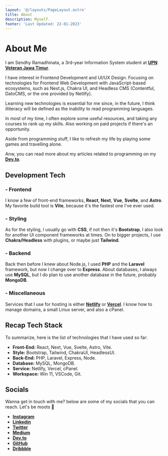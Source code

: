 ```yaml
---
layout: '@/layouts/PageLayout.astro'
title: About
description: Myself.
footer: 'Last Updated: 22-01-2023'
---
```



# About Me

I am Sendhy Ramadhinata, a 3rd-year Information System student at **[UPN Veteran Jawa Timur](https://www.upnjatim.ac.id)**.

I have interest in Frontend Development and  UI/UX Design. Focusing on technologies for Frontend Web Development with 
JavaScript-based ecosystems, such as Next.js, Chakra UI, and Headless CMS (Contentful, DatoCMS, or the one provided by Netlify).

Learning new technologies is essential for me since, in the future, I think illiteracy will be defined as the inability to read 
programming languages.

In most of my time, I often explore some useful resources, and taking any courses to rank up my skills. Also working 
on paid projects if there's an opportunity.

Aside from programming stuff, I like to refresh my life by playing some games and travelling alone.

Anw, you can read more about my articles related to programming on my **[Dev.to](https://dev.to/sendhyrama)**.

## Development Tech

### - Frontend

I know a few of front-end frameworks, **React**, **Next**, **Vue**, **Svelte**, and
**Astro**. My favorite build tool is **Vite**, because it's the fastest one I've
ever used.

### - Styling

As for the styling, I usually go with **CSS**, if not then it's **Bootstrap**,
I also look for another UI component frameworks at times. On to bigger projects,
I use **Chakra/Headless** with plugins, or maybe just **Tailwind**.

### - Backend

Back then before I knew about Node.js, I used **PHP** and the **Laravel**
framework, but now I change over to **Express**. About databases, I always use
**MySQL**, but I do plan to use another database in the future, probably
**MongoDB**.

### - Miscellaneous

Services that I use for hosting is either **[Netlify](https://netlify.com)**
or **[Vercel](https://vercel.com)**. I know how to manage domains,
a small Linux server, and also a cPanel.

## Recap Tech Stack

To summarize, here is the list of technologies that I have used so far:

- **Front-End:** React, Next, Vue, Svelte, Astro, Vite.
- **Style:** Bootstrap, Tailwind, ChakraUI, HeadlessUI.
- **Back-End:** PHP, Laravel, Express, Node.
- **Database:** MySQL, MongoDB.
- **Service:** Netlify, Vercel, cPanel.
- **Workspace:** Win 11, VSCode, Git.

## Socials

Wanna get in touch with me? below are some of my socials that you can reach. Let's be moots 🤝

- **[Instagram](https://instagram.com/sendhyrama)**
- **[Linkedin](https://linkedin.com/in/sendhyrama)**
- **[Twitter](https://twitter.com/sendhyrama)**
- **[Medium](https://sendhyrama.medium.com/)**
- **[Dev.to](https://dev.to/sendhyrama)**
- **[GitHub](https://github.com/sendhyrama)**
- **[Dribbble](https://dribbble.com/sendhyrama)**